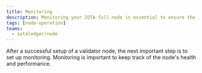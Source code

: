 ```yaml
---
title: Monitoring
description: Monitoring your IOTA full node is essential to ensure the health of your node and the network.
tags: [node-operation]
teams:
  - iotaledger/node
---
```



After a successful setup of a validator node, the next important step is to set up monitoring.
Monitoring is important to keep track of the node's health and performance.

<MonitoringHealthMetrics />
<MonitoringLogs />
<MonitoringServices />